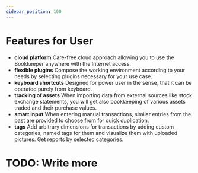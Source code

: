 ```yaml
---
sidebar_position: 100
---
```

# Features for User

* **cloud platform** Care-free cloud approach allowing you to use the Bookkeeper anywhere with the Internet access.
* **flexible plugins** Compose the working environment according to your needs by selecting plugins necessary for your use case.
* **keyboard shortcuts** Designed for power user in the sense, that it can be operated purely from keyboard.
* **tracking of assets** When importing data from external sources like stock exchange statements, you will get also
  bookkeeping of various assets traded and their purchase values.
* **smart input** When entering manual transactions, similar entries from the past are provided to choose from for quick duplication.
* **tags** Add arbitrary dimensions for transactions by adding custom categories, named tags for them and visualize them with uploaded pictures. Get reports by selected categories.

# TODO: Write more
